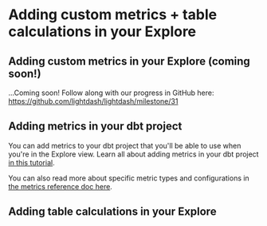 # Adding custom metrics + table calculations in your Explore

## Adding custom metrics in your Explore (coming soon!)

...Coming soon! Follow along with our progress in GitHub here: https://github.com/lightdash/lightdash/milestone/31

## Adding metrics in your dbt project

You can add metrics to your dbt project that you'll be able to use when you're in the Explore view. Learn all about adding metrics in your dbt project [in this tutorial](https://docs.lightdash.com/get-started/setup-lightdash/add-metrics). 

You can also read more about specific metric types and configurations in [the metrics reference doc here](https://docs.lightdash.com/references/metrics).

## Adding table calculations in your Explore